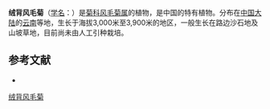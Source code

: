 {{Speciesbox
| name = 绒背风毛菊
| status = 
| status_system = 
| image =
| genus = Saussurea
| species = vestita
| authority = Franch.
}}

'''绒背风毛菊'''（[[学名|学名]]：{{lang|la|''Saussurea vestita''}}）是[[菊科|菊科]][[风毛菊属|风毛菊属]]的植物，是中国的特有植物。分布在[[中国大陆|中国大陆]]的[[云南|云南]]等地，生长于海拔3,000米至3,900米的地区，一般生长在路边沙石地及山坡草地，目前尚未由人工引种栽培。

== 参考文献 ==
<div class="references-small">
* {{cite web| url =http://www.bioinfo.cn/db05/KmzwSpecies.php?action=view&id=5467| title =绒背风毛菊| work =《中国高等植物数据库全库》| publisher =中国科学院微生物研究所| author =昆明植物研究所| accessdate =2009-02-24| deadurl =yes| archiveurl =https://web.archive.org/web/20160305024439/http://www.bioinfo.cn/db05/KmzwSpecies.php?action=view&id=5467| archivedate =2016-03-05}}
</div>
{{Taxonbar|from=Q15227007}}

[[Category:风毛菊属|绒背风毛菊]]


{{植物小作品}}